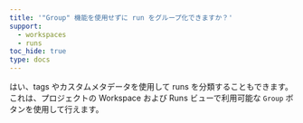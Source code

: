 ```yaml
---
title: '"Group" 機能を使用せずに run をグループ化できますか？'
support:
  - workspaces
  - runs
toc_hide: true
type: docs
---
```

はい、tags やカスタムメタデータを使用して runs を分類することもできます。これは、プロジェクトの Workspace および Runs ビューで利用可能な `Group` ボタンを使用して行えます。